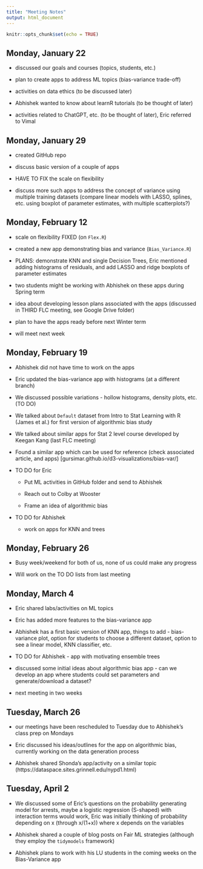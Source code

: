 ```yaml
---
title: "Meeting Notes"
output: html_document
---
```


```r
knitr::opts_chunk$set(echo = TRUE)
```



## Monday, January 22

- discussed our goals and courses (topics, students, etc.)

- plan to create apps to address ML topics (bias-variance trade-off)

- activities on data ethics (to be discussed later)

- Abhishek wanted to know about learnR tutorials (to be thought of later)

- activities related to ChatGPT, etc. (to be thought of later), Eric referred to Vimal



## Monday, January 29

- created GitHub repo

- discuss basic version of a couple of apps

- HAVE TO FIX the scale on flexibility

- discuss more such apps to address the concept of variance using multiple training datasets (compare linear models with LASSO, splines, etc. using boxplot of parameter estimates, with multiple scatterplots?)



## Monday, February 12

- scale on flexibility FIXED (on `Flex.R`)

- created a new app demonstrating bias and variance (`Bias_Variance.R`)

- PLANS: demonstrate KNN and single Decision Trees, Eric mentioned adding histograms of residuals, and add LASSO and ridge boxplots of parameter estimates

- two students might be working with Abhishek on these apps during Spring term

- idea about developing lesson plans associated with the apps (discussed in THIRD FLC meeting, see Google Drive folder)

- plan to have the apps ready before next Winter term

- will meet next week



## Monday, February 19

- Abhishek did not have time to work on the apps

- Eric updated the bias-variance app with histograms (at a different branch)

- We discussed possible variations - hollow histograms, density plots, etc. (TO DO)

- We talked about `Default` dataset from Intro to Stat Learning with R (James et al.) for first version of algorithmic bias study

- We talked about similar apps for Stat 2 level course developed by Keegan Kang (last FLC meeting)

- Found a similar app which can be used for reference (check associated article, and apps) [gursimar.github.io/d3-visualizations/bias-var/] 

- TO DO for Eric 

  - Put ML activities in GitHub folder and send to Abhishek 
  
  - Reach out to Colby at Wooster
  
  - Frame an idea of algorithmic bias
  
- TO DO for Abhishek

  - work on apps for KNN and trees 
  
  
  
  
## Monday, February 26

- Busy week/weekend for both of us, none of us could make any progress

- Will work on the TO DO lists from last meeting



## Monday, March 4

- Eric shared labs/activities on ML topics

- Eric has added more features to the bias-variance app

- Abhishek has a first basic version of KNN app, things to add - bias-variance plot, option for students to choose a different dataset, option to see a linear model, KNN classifier, etc. 

- TO DO for Abhishek - app with motivating ensemble trees

- discussed some initial ideas about algorithmic bias app - can we develop an app where students could set parameters and generate/download a dataset?

- next meeting in two weeks


## Tuesday, March 26

- our meetings have been rescheduled to Tuesday due to Abhishek's class prep on Mondays

- Eric discussed his ideas/outlines for the app on algorithmic bias, currently working on the data generation process

- Abhishek shared Shonda's app/activity on a similar topic (https://dataspace.sites.grinnell.edu/nypd1.html)



## Tuesday, April 2

- We discussed some of Eric's questions on the probability generating model for arrests, maybe a logistic regression (S-shaped) with interaction terms would work, Eric was initially thinking of probability depending on x (through x/(1+x)) where x depends on the variables

- Abhishek shared a couple of blog posts on Fair ML strategies (although they employ the `tidymodels` framework)

- Abhishek plans to work with his LU students in the coming weeks on the Bias-Variance app








